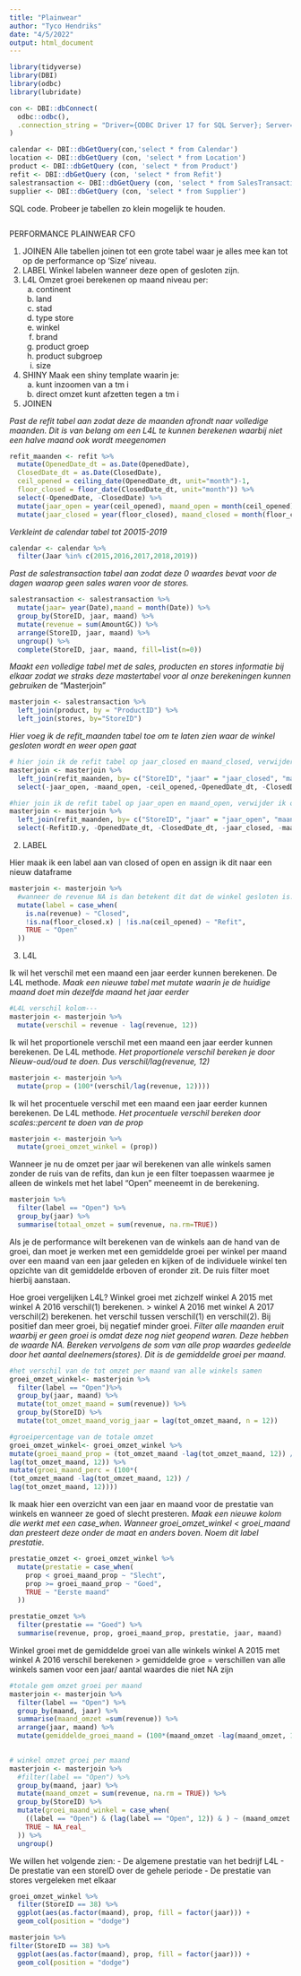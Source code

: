 ```yaml
---
title: "Plainwear"
author: "Tyco Hendriks"
date: "4/5/2022"
output: html_document
---
```


```r
library(tidyverse)
library(DBI)
library(odbc)
library(lubridate)
```

```r
con <- DBI::dbConnect(
  odbc::odbc(),
  .connection_string = "Driver={ODBC Driver 17 for SQL Server}; Server=Macbook-Air-van-Tyco.local;Database=Fontys3;Uid=sa;Pwd=MyPass@word;"
)

calendar <- DBI::dbGetQuery(con,'select * from Calendar')
location <- DBI::dbGetQuery (con, 'select * from Location')
product <- DBI::dbGetQuery (con, 'select * from Product')
refit <- DBI::dbGetQuery (con, 'select * from Refit')
salestransaction <- DBI::dbGetQuery (con, 'select * from SalesTransaction')
supplier <- DBI::dbGetQuery (con, 'select * from Supplier')
```

SQL code. Probeer je tabellen zo klein mogelijk te houden.
```sql

```

PERFORMANCE PLAINWEAR CFO

1. JOINEN 
    Alle tabellen joinen tot een grote tabel waar je alles mee kan tot op de performance op 'Size' niveau.
2. LABEL
    Winkel labelen wanneer deze open of gesloten zijn.
3. L4L
    Omzet groei berekenen op maand niveau per:
      a. continent
      b. land
      c. stad
      d. type store
      e. winkel
      f. brand
      g. product groep
      h. product subgroep
      i. size
4. SHINY
    Maak een shiny template waarin je:
      a. kunt inzoomen van a tm i
      b. direct omzet kunt afzetten tegen a tm i



1. JOINEN


*Past de refit tabel aan zodat deze de maanden afrondt naar volledige maanden. Dit is van belang om een L4L te kunnen berekenen waarbij niet een halve maand ook wordt meegenomen*
```r
refit_maanden <- refit %>%
  mutate(OpenedDate_dt = as.Date(OpenedDate),
  ClosedDate_dt = as.Date(ClosedDate),
  ceil_opened = ceiling_date(OpenedDate_dt, unit="month")-1, 
  floor_closed = floor_date(ClosedDate_dt, unit="month")) %>% 
  select(-OpenedDate, -ClosedDate) %>% 
  mutate(jaar_open = year(ceil_opened), maand_open = month(ceil_opened)) %>% 
  mutate(jaar_closed = year(floor_closed), maand_closed = month(floor_closed))
```

*Verkleint de calendar tabel tot 20015-2019*
```r
calendar <- calendar %>% 
  filter(Jaar %in% c(2015,2016,2017,2018,2019))
```

*Past de salestransaction tabel aan zodat deze 0 waardes bevat voor de dagen waarop geen sales waren voor de stores.*
```r
salestransaction <- salestransaction %>%
  mutate(jaar= year(Date),maand = month(Date)) %>% 
  group_by(StoreID, jaar, maand) %>% 
  mutate(revenue = sum(AmountGC)) %>%
  arrange(StoreID, jaar, maand) %>% 
  ungroup() %>% 
  complete(StoreID, jaar, maand, fill=list(n=0))
```

*Maakt een volledige tabel met de sales, producten en stores informatie bij elkaar zodat we straks deze mastertabel voor al onze berekeningen kunnen gebruiken*
de "Masterjoin"
```r
masterjoin <- salestransaction %>% 
  left_join(product, by = "ProductID") %>% 
  left_join(stores, by="StoreID")

```

*Hier voeg ik de refit_maanden tabel toe om te laten zien waar de winkel gesloten wordt en weer open gaat*
```r
# hier join ik de refit tabel op jaar_closed en maand_closed, verwijder ik overbodige kolommen en maak ik een nieuw dataframe
masterjoin <- masterjoin %>% 
  left_join(refit_maanden, by= c("StoreID", "jaar" = "jaar_closed", "maand" = "maand_closed")) %>% 
  select(-jaar_open, -maand_open, -ceil_opened,-OpenedDate_dt, -ClosedDate_dt)

#hier join ik de refit tabel op jaar_open en maand_open, verwijder ik overbodige kolommen en maak ik een nieuw dataframe
masterjoin <- masterjoin %>% 
  left_join(refit_maanden, by= c("StoreID", "jaar" = "jaar_open", "maand" = "maand_open")) %>% 
  select(-RefitID.y, -OpenedDate_dt, -ClosedDate_dt, -jaar_closed, -maand_closed, -floor_closed.y)
```




2. LABEL




Hier maak ik een label aan van closed of open en assign ik dit naar een nieuw dataframe
```r
masterjoin <- masterjoin %>%
  #wanneer de revenue NA is dan betekent dit dat de winkel gesloten is. Wanneer er een waarde staat in de floor_closed.x of de ceil_opened kolom, dan betekent dit dat de winkel een refit heeft. Anders is de winkel open.
  mutate(label = case_when(
    is.na(revenue) ~ "Closed",
    !is.na(floor_closed.x) | !is.na(ceil_opened) ~ "Refit",
    TRUE ~ "Open"
  ))
```




3. L4L


Ik wil het verschil met een maand een jaar eerder kunnen berekenen. De L4L methode. 
*Maak een nieuwe tabel met mutate waarin je de huidige maand doet min dezelfde maand het jaar eerder *
```r
#L4L verschil kolom---
masterjoin <- masterjoin %>% 
  mutate(verschil = revenue - lag(revenue, 12))
```

Ik wil het proportionele verschil met een maand een jaar eerder kunnen berekenen. De L4L methode. 
*Het proportionele verschil bereken je door Nieuw-oud/oud te doen. Dus verschil/lag(revenue, 12)  *
```r
masterjoin <- masterjoin %>%
  mutate(prop = (100*(verschil/lag(revenue, 12))))
```
Ik wil het procentuele verschil met een maand een jaar eerder kunnen berekenen. De L4L methode. 
*Het procentuele verschil bereken door scales::percent te doen van de prop *
```r
masterjoin <- masterjoin %>%
  mutate(groei_omzet_winkel = (prop))
```






Wanneer je nu de omzet per jaar wil berekenen van alle winkels samen zonder de ruis van de refits, dan kun je een filter toepassen waarmee je alleen de winkels met het label "Open" meeneemt in de berekening.
```r
masterjoin %>%
  filter(label == "Open") %>% 
  group_by(jaar) %>% 
  summarise(totaal_omzet = sum(revenue, na.rm=TRUE))
```
Als je de performance wilt berekenen van de winkels aan de hand van de groei, dan moet je werken met een gemiddelde groei per winkel per maand over een maand van een jaar geleden en kijken of de individuele winkel ten opzichte van dit gemiddelde erboven of eronder zit. De ruis filter moet hierbij aanstaan.

Hoe groei vergelijken L4L?
Winkel groei met zichzelf
winkel A 2015 met winkel A 2016 verschil(1) berekenen. > winkel A 2016 met winkel A 2017 verschil(2) berekenen.
   het verschil tussen verschil(1) en verschil(2). Bij positief dan meer groei, bij negatief minder groei.
*Filter alle maanden eruit waarbij er geen groei is omdat deze nog niet geopend waren. Deze hebben de waarde NA. Bereken vervolgens de som van alle prop waardes gedeelde door het aantal deelnemers(stores). Dit is de gemiddelde groei per maand.*
```r
#het verschil van de tot omzet per maand van alle winkels samen
groei_omzet_winkel<- masterjoin %>%
  filter(label == "Open")%>%
  group_by(jaar, maand) %>% 
  mutate(tot_omzet_maand = sum(revenue)) %>% 
  group_by(StoreID) %>% 
  mutate(tot_omzet_maand_vorig_jaar = lag(tot_omzet_maand, n = 12))
```

```r
#groeipercentage van de totale omzet
groei_omzet_winkel<- groei_omzet_winkel %>%
mutate(groei_maand_prop = (tot_omzet_maand -lag(tot_omzet_maand, 12)) /
lag(tot_omzet_maand, 12)) %>%   
mutate(groei_maand_perc = (100*(
(tot_omzet_maand -lag(tot_omzet_maand, 12)) /
lag(tot_omzet_maand, 12))))
```

Ik maak hier een overzicht van een jaar en maand voor de prestatie van winkels en wanneer ze goed of slecht presteren.
*Maak een nieuwe kolom die werkt met een case_when. Wanneer groei_omzet_winkel < groei_maand dan presteert deze onder de maat en anders boven. Noem dit label prestatie.*
```r
prestatie_omzet <- groei_omzet_winkel %>% 
  mutate(prestatie = case_when(
    prop < groei_maand_prop ~ "Slecht",
    prop >= groei_maand_prop ~ "Goed",
    TRUE ~ "Eerste maand"
  ))

prestatie_omzet %>% 
  filter(prestatie == "Goed") %>% 
  summarise(revenue, prop, groei_maand_prop, prestatie, jaar, maand)
```

Winkel groei met de gemiddelde groei van alle winkels
winkel A 2015 met winkel A 2016 verschil berekenen > gemiddelde groe = verschillen van alle winkels samen voor een jaar/ aantal waardes die niet NA zijn 


```r
#totale gem omzet groei per maand
masterjoin <- masterjoin %>% 
  filter(label == "Open") %>%
  group_by(maand, jaar) %>%
  summarise(maand_omzet =sum(revenue)) %>%
  arrange(jaar, maand) %>% 
  mutate(gemiddelde_groei_maand = (100*(maand_omzet -lag(maand_omzet, 12))/-lag(maand_omzet,12)))
  

# winkel omzet groei per maand
masterjoin <- masterjoin %>% 
  #filter(label == "Open") %>%
  group_by(maand, jaar) %>%
  mutate(maand_omzet = sum(revenue, na.rm = TRUE)) %>%
  group_by(StoreID) %>% 
  mutate(groei_maand_winkel = case_when(
    ((label == "Open") & (lag(label == "Open", 12)) & ) ~ (maand_omzet -lag(maand_omzet, 12))/-lag(maand_omzet,12),
    TRUE ~ NA_real_
  )) %>% 
  ungroup()
```
We willen het volgende zien:
- De algemene prestatie van het bedrijf L4L
- De prestatie van een storeID over de gehele periode
- De prestatie van stores vergeleken met elkaar

```r
groei_omzet_winkel %>%
  filter(StoreID == 38) %>% 
  ggplot(aes(as.factor(maand), prop, fill = factor(jaar))) +
  geom_col(position = "dodge")


```
```r
masterjoin %>%
filter(StoreID == 38) %>% 
  ggplot(aes(as.factor(maand), prop, fill = factor(jaar))) +
  geom_col(position = "dodge")
```


